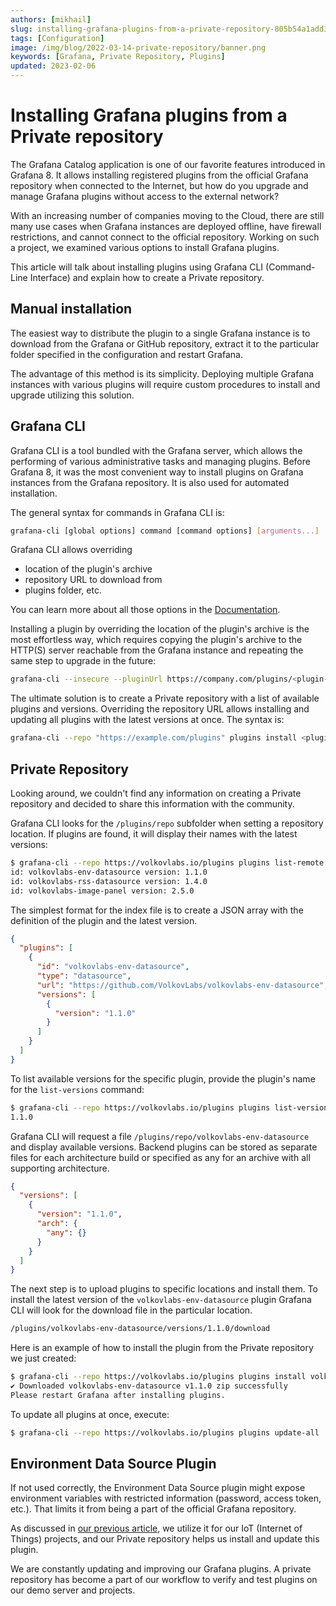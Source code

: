 ```yaml
---
authors: [mikhail]
slug: installing-grafana-plugins-from-a-private-repository-805b54a1add3/
tags: [Configuration]
image: /img/blog/2022-03-14-private-repository/banner.png
keywords: [Grafana, Private Repository, Plugins]
updated: 2023-02-06
---
```


# Installing Grafana plugins from a Private repository

The Grafana Catalog application is one of our favorite features introduced in Grafana 8. It allows installing registered plugins from the official Grafana repository when connected to the Internet, but how do you upgrade and manage Grafana plugins without access to the external network?

<!--truncate-->

With an increasing number of companies moving to the Cloud, there are still many use cases when Grafana instances are deployed offline, have firewall restrictions, and cannot connect to the official repository. Working on such a project, we examined various options to install Grafana plugins.

This article will talk about installing plugins using Grafana CLI (Command-Line Interface) and explain how to create a Private repository.

## Manual installation

The easiest way to distribute the plugin to a single Grafana instance is to download from the Grafana or GitHub repository, extract it to the particular folder specified in the configuration and restart Grafana.

The advantage of this method is its simplicity. Deploying multiple Grafana instances with various plugins will require custom procedures to install and upgrade utilizing this solution.

## Grafana CLI

Grafana CLI is a tool bundled with the Grafana server, which allows the performing of various administrative tasks and managing plugins. Before Grafana 8, it was the most convenient way to install plugins on Grafana instances from the Grafana repository. It is also used for automated installation.

The general syntax for commands in Grafana CLI is:

```sh
grafana-cli [global options] command [command options] [arguments...]
```

Grafana CLI allows overriding

- location of the plugin's archive
- repository URL to download from
- plugins folder, etc.

You can learn more about all those options in the [Documentation](https://grafana.com/docs/grafana/latest/cli/).

Installing a plugin by overriding the location of the plugin's archive is the most effortless way, which requires copying the plugin's archive to the HTTP(S) server reachable from the Grafana instance and repeating the same step to upgrade in the future:

```sh
grafana-cli --insecure --pluginUrl https://company.com/plugins/<plugin-id>-<plugin-version>.zip plugins install <plugin-id>
```

The ultimate solution is to create a Private repository with a list of available plugins and versions. Overriding the repository URL allows installing and updating all plugins with the latest versions at once. The syntax is:

```sh
grafana-cli --repo "https://example.com/plugins" plugins install <plugin-id>
```

## Private Repository

Looking around, we couldn't find any information on creating a Private repository and decided to share this information with the community.

Grafana CLI looks for the `/plugins/repo` subfolder when setting a repository location. If plugins are found, it will display their names with the latest versions:

```sh
$ grafana-cli --repo https://volkovlabs.io/plugins plugins list-remote
id: volkovlabs-env-datasource version: 1.1.0
id: volkovlabs-rss-datasource version: 1.4.0
id: volkovlabs-image-panel version: 2.5.0
```

The simplest format for the index file is to create a JSON array with the definition of the plugin and the latest version.

```json
{
  "plugins": [
    {
      "id": "volkovlabs-env-datasource",
      "type": "datasource",
      "url": "https://github.com/VolkovLabs/volkovlabs-env-datasource",
      "versions": [
        {
          "version": "1.1.0"
        }
      ]
    }
  ]
}
```

To list available versions for the specific plugin, provide the plugin's name for the `list-versions` command:

```sh
$ grafana-cli --repo https://volkovlabs.io/plugins plugins list-versions volkovlabs-env-datasource
1.1.0
```

Grafana CLI will request a file `/plugins/repo/volkovlabs-env-datasource` and display available versions. Backend plugins can be stored as separate files for each architecture build or specified as any for an archive with all supporting architecture.

```json
{
  "versions": [
    {
      "version": "1.1.0",
      "arch": {
        "any": {}
      }
    }
  ]
}
```

The next step is to upload plugins to specific locations and install them. To install the latest version of the `volkovlabs-env-datasource` plugin Grafana CLI will look for the download file in the particular location.

```sh
/plugins/volkovlabs-env-datasource/versions/1.1.0/download
```

Here is an example of how to install the plugin from the Private repository we just created:

```sh
$ grafana-cli --repo https://volkovlabs.io/plugins plugins install volkovlabs-env-datasource
✔ Downloaded volkovlabs-env-datasource v1.1.0 zip successfully
Please restart Grafana after installing plugins.
```

To update all plugins at once, execute:

```sh
$ grafana-cli --repo https://volkovlabs.io/plugins plugins update-all
```

## Environment Data Source Plugin

If not used correctly, the Environment Data Source plugin might expose environment variables with restricted information (password, access token, etc.). That limits it from being a part of the official Grafana repository.

As discussed in [our previous article](/blog/using-environment-variables-for-configuration-provisioning-and-dashboards-in-grafana-279661733416), we utilize it for our IoT (Internet of Things) projects, and our Private repository helps us install and update this plugin.

We are constantly updating and improving our Grafana plugins. A private repository has become a part of our workflow to verify and test plugins on our demo server and projects.
